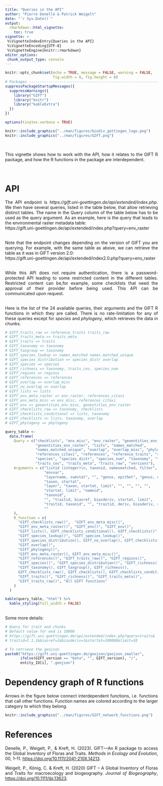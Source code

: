 ---
title: "Queries in the API"
author: "Pierre Denelle & Patrick Weigelt"
date: "`r Sys.Date()`"
output: 
  rmarkdown::html_vignette:
    toc: true
vignette: >
 %\VignetteIndexEntry{Queries in the API}
 %\VignetteEncoding{UTF-8} 
 %\VignetteEngine{knitr::rmarkdown}
editor_options: 
 chunk_output_type: console
---

<style>
body {
text-align: justify}
</style>

```{r setup, include=FALSE}

knitr::opts_chunk$set(echo = TRUE, message = FALSE, warning = FALSE,
                      fig.width = 8, fig.height = 8)
# Packages --------------------------------------------------------------------
suppressPackageStartupMessages({
  suppressWarnings({
    library("GIFT")
    library("knitr")
    library("kableExtra")
  })
})

options(tinytex.verbose = TRUE)
```

```{r gottingen_logo, fig.show = 'hold', out.width = "20%", echo = FALSE}
knitr::include_graphics("../man/figures/biodiv_gottingen_logo.png")
knitr::include_graphics("../man/figures/GIFT.png")
```

<br>

This vignette shows how to work with the API, how it relates to the
GIFT R package, and how the R functions in the package are interdependent.

<br>

# API

The API endpoint is *https://gift.uni-goettingen.de/api/extended/index.php*.
We then have several queries, listed in the table below, that allow
retrieving distinct tables.
The name in the Query column of the table below has to be used as the query
argument. As an example, here is the query that leads to the environmental
raster metadata table:
<br>
https://gift.uni-goettingen.de/api/extended/index.php?query=env_raster

<br>
Note that the endpoint changes depending on the version of GIFT you are
querying. For example, with the same table as above, we can retrieve the table
as it was in GIFT version 2.0:
<br>
https://gift.uni-goettingen.de/api/extended/index2.0.php?query=env_raster

<br>
While this API does not require authentication, there is a password-protected
API leading to some restricted content in the different tables. Restricted
content can be,for example, some checklists that need the approval of their
provider before being used. This API can be communicated upon request.

<br>
Here is the list of the 24 available queries, their arguments and the GIFT R
functions in which they are called. There is no rate-limitation for any of
these queries except for *species* and *phylogeny*, which retrieves the data in
chunks.

```{r, eval = FALSE, echo = FALSE}
# GIFT_traits_raw => reference_traits traits_raw
# GIFT_traits_meta => traits_meta
# GIFT_traits => traits
# GIFT_taxonomy => taxonomy
# GIFT_taxgroup => taxonomy
# GIFT_species_lookup => names_matched names_matched_unique
# GIFT_species_distribution => species_distr overlap
# GIFT_species => species
# GIFT_richness => taxonomy, traits_cov, species_num
# GIFT_regions => regions
# GIFT_references => references
# GIFT_overlap => overlap_misc
# GIFT_no_overlap => overlap
# GIFT_lists => lists
# GIFT_env_meta_raster => env_raster, references_citavi
# GIFT_env_meta_misc => env_misc, references_citavi
# GIFT_env => geoentities_env_misc, geoentities_env_raster
# GIFT_checklists_raw => taxonomy, checklists
# GIFT_checklists_conditional => lists, taxonomy
# GIFT_checklists => lists, taxonomy, overlap
# GIFT_phylogeny => phylogeny
```

```{r, echo = FALSE}
query_table <-
  data.frame(
    Query = c("checklists", "env_misc", "env_raster", "geoentities_env_misc",
              "geoentities_env_raster", "lists", "names_matched",
              "names_matched_unique", "overlap", "overlap_misc", "phylogeny",
              "references_citavi", "references", "reference_traits", "regions",
              "species", "species_distr", "species_num", "taxonomy", "traits",
              "traits_cov", "traits_meta", "traits_raw", "versions"),
    Arguments = c("listid (integer)\n, taxonid, namesmatched, filter", "", "",
                  "envvar",
                  "layername, sumstat", "", "genus, epithet", "genus, epithet",
                  "taxon, startat",
                  "layer", "taxon, startat, limit", "", "", "", "",
                  "startat, limit", "nameid",
                  "taxonid",
                  "", "traitid, biasref, biasderiv, startat, limit",
                  "traitid, taxonid", "", "traitid, deriv, biasderiv, refid",
                  ""
    ),
    R_function = c(
      "GIFT_checklists_raw()",  "GIFT_env_meta_misc()",
      "GIFT_env_meta_raster()", "GIFT_env()", "GIFT_env()",
      "GIFT_lists(), GIFT_checklists_conditional(), GIFT_checklists()",
      "GIFT_species_lookup()", "GIFT_species_lookup()",
      "GIFT_species_distribution(), GIFT_no_overlap(), GIFT_checklists()",
      "GIFT_overlap()",
      "GIFT_phylogeny()",
      "GIFT_env_meta_raster(), GIFT_env_meta_misc()",
      "GIFT_references()", "GIFT_traits_raw()", "GIFT_regions()",
      "GIFT_species()", "GIFT_species_distribution()", "GIFT_richness()",
      "GIFT_taxonomy(), GIFT_taxgroup(), GIFT_richness(),
      GIFT_checklists_raw(), GIFT_checklists(), GIFT_checklists_conditional()",
      "GIFT_traits()", "GIFT_richness()", "GIFT_traits_meta()",
      "GIFT_traits_raw()", "All GIFT functions"
    )
  )

kable(query_table, "html") %>%
  kable_styling(full_width = FALSE)
```

<br>
Some more details:

```{r, eval=FALSE}
# Query for trait and chunks
# Default value for end is 10000
# https://gift.uni-goettingen.de/api/extended/index.php?query=traits&
# traitid=1.1.1&biasref=1&biasderiv=1&startat=100000&limit=10

# To retrieve the geojson
paste0("https://gift.uni-goettingen.de/geojson/geojson_smaller", 
       ifelse(GIFT_version == "beta", "", GIFT_version), "/",
       entity_ID[i], ".geojson")
```

# Dependency graph of R functions

Arrows in the figure below connect interdependent functions, i.e. functions
that call other functions. Function names are colored according to the larger
category to which they belong.
<br>

```{r, fig.cap = "", out.width = "100%",echo = FALSE}
knitr::include_graphics("../man/figures/GIFT_network_functions.png")
```

# References

Denelle, P., Weigelt, P., & Kreft, H. (2023). GIFT—An R package to access the
Global Inventory of Floras and Traits. *Methods in Ecology and Evolution*,
00, 1–11.
[https://doi.org/10.1111/2041-210X.14213](https://doi.org/10.1111/2041-210X.14213). 
  
Weigelt, P., König, C. & Kreft, H. (2020) GIFT – A Global Inventory of Floras
and Traits for macroecology and biogeography. *Journal of Biogeography*, 
[https://doi.org/10.1111/jbi.13623](https://doi.org/10.1111/jbi.13623).
